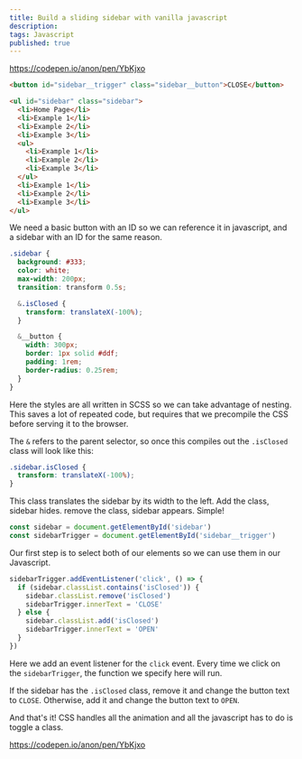 ```yaml
---
title: Build a sliding sidebar with vanilla javascript
description:
tags: Javascript
published: true
---
```


https://codepen.io/anon/pen/YbKjxo

```html
<button id="sidebar__trigger" class="sidebar__button">CLOSE</button>

<ul id="sidebar" class="sidebar">
  <li>Home Page</li>
  <li>Example 1</li>
  <li>Example 2</li>
  <li>Example 3</li>
  <ul>
    <li>Example 1</li>
    <li>Example 2</li>
    <li>Example 3</li>
  </ul>
  <li>Example 1</li>
  <li>Example 2</li>
  <li>Example 3</li>
</ul>
```

We need a basic button with an ID so we can reference it in javascript, and a sidebar with an ID for the same reason.

```scss
.sidebar {
  background: #333;
  color: white;
  max-width: 200px;
  transition: transform 0.5s;

  &.isClosed {
    transform: translateX(-100%);
  }

  &__button {
    width: 300px;
    border: 1px solid #ddf;
    padding: 1rem;
    border-radius: 0.25rem;
  }
}
```

Here the styles are all written in SCSS so we can take advantage of nesting. This saves a lot of repeated code, but requires that we precompile the CSS before serving it to the browser.

The `&` refers to the parent selector, so once this compiles out the `.isClosed` class will look like this:

```css
.sidebar.isClosed {
  transform: translateX(-100%);
}
```

This class translates the sidebar by its width to the left. Add the class, sidebar hides. remove the class, sidebar appears. Simple!

```js
const sidebar = document.getElementById('sidebar')
const sidebarTrigger = document.getElementById('sidebar__trigger')
```

Our first step is to select both of our elements so we can use them in our Javascript.

```js
sidebarTrigger.addEventListener('click', () => {
  if (sidebar.classList.contains('isClosed')) {
    sidebar.classList.remove('isClosed')
    sidebarTrigger.innerText = 'CLOSE'
  } else {
    sidebar.classList.add('isClosed')
    sidebarTrigger.innerText = 'OPEN'
  }
})
```

Here we add an event listener for the `click` event. Every time we click on the `sidebarTrigger`, the function we specify here will run.

If the sidebar has the `.isClosed` class, remove it and change the button text to `CLOSE`. Otherwise, add it and change the button text to `OPEN`.

And that's it! CSS handles all the animation and all the javascript has to do is toggle a class.

https://codepen.io/anon/pen/YbKjxo
